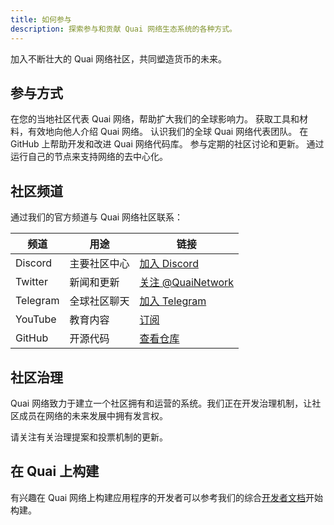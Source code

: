 ```yaml
---
title: 如何参与
description: 探索参与和贡献 Quai 网络生态系统的各种方式。
---
```


<Note>
  加入不断壮大的 Quai 网络社区，共同塑造货币的未来。
</Note>

## 参与方式

<CardGroup cols={2}>
  <Card
    title="成为大使"
    icon="user-group"
    href="/cn/get-involved/ambassadors"
  >
    在您的当地社区代表 Quai 网络，帮助扩大我们的全球影响力。
  </Card>
  <Card
    title="大使资源"
    icon="toolbox"
    href="/cn/get-involved/ambassador-resources"
  >
    获取工具和材料，有效地向他人介绍 Quai 网络。
  </Card>
</CardGroup>

<CardGroup cols={2}>
  <Card
    title="现任大使"
    icon="globe"
    href="/cn/get-involved/active-ambassadors"
  >
    认识我们的全球 Quai 网络代表团队。
  </Card>
  <Card
    title="贡献代码"
    icon="code"
    href="https://github.com/dominant-strategies/go-quai"
  >
    在 GitHub 上帮助开发和改进 Quai 网络代码库。
  </Card>
</CardGroup>

<CardGroup cols={2}>
  <Card
    title="参加社区电话会议"
    icon="microphone"
    href="https://discord.gg/quai"
  >
    参与定期的社区讨论和更新。
  </Card>
  <Card
    title="运行节点"
    icon="server"
    href="/cn/guides/client/node"
  >
    通过运行自己的节点来支持网络的去中心化。
  </Card>
</CardGroup>

## 社区频道

通过我们的官方频道与 Quai 网络社区联系：

| 频道 | 用途 | 链接 |
|---------|---------|------|
| Discord | 主要社区中心 | [加入 Discord](https://discord.gg/quai) |
| Twitter | 新闻和更新 | [关注 @QuaiNetwork](https://twitter.com/QuaiNetwork) |
| Telegram | 全球社区聊天 | [加入 Telegram](https://t.me/QuaiNetwork) |
| YouTube | 教育内容 | [订阅](https://youtube.com/@QuaiNetwork) |
| GitHub | 开源代码 | [查看仓库](https://github.com/dominant-strategies) |

## 社区治理

Quai 网络致力于建立一个社区拥有和运营的系统。我们正在开发治理机制，让社区成员在网络的未来发展中拥有发言权。

请关注有关治理提案和投票机制的更新。


## 在 Quai 上构建

有兴趣在 Quai 网络上构建应用程序的开发者可以参考我们的综合[开发者文档](/cn/build)开始构建。